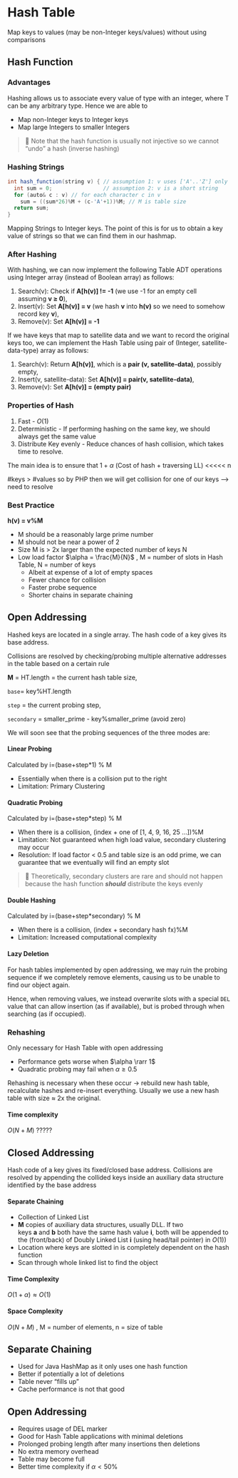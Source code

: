 # Hash Table

Map keys to values (may be non-Integer keys/values) without using comparisons 

## Hash Function

### Advantages

Hashing allows us to associate every value of type <T> with an integer, where T can be any arbitrary type. Hence we are able to 

- Map non-Integer keys to Integer keys
- Map large Integers to smaller Integers

> 💭 Note that the hash function is usually not injective so we cannot “undo” a hash (inverse hashing)

### Hashing Strings

```java
int hash_function(string v) { // assumption 1: v uses ['A'..'Z'] only
  int sum = 0;                // assumption 2: v is a short string
  for (auto& c : v) // for each character c in v
    sum = ((sum*26)%M + (c-'A'+1))%M; // M is table size
  return sum;
}
```

Mapping Strings to Integer keys. The point of this is for us to obtain a key value of strings so that we can find them in our hashmap.

### After Hashing

With hashing, we can now implement the following Table ADT operations using Integer array (instead of Boolean array) as follows:

1. Search(v): Check if **A[h(v)] != -1** (we use -1 for an empty cell assuming **v ≥ 0**),
2. Insert(v): Set **A[h(v)] = v** (we hash **v** into **h(v)** so we need to somehow record key **v**),
3. Remove(v): Set **A[h(v)] = -1** 

If we have keys that map to satellite data and we want to record the original keys too, we can implement the Hash Table using pair of (Integer, satellite-data-type) array as follows:

1. Search(v): Return **A[h(v)]**, which is a **pair (v, satellite-data)**, possibly empty,
2. Insert(v, satellite-data): Set **A[h(v)] = pair(v, satellite-data)**,
3. Remove(v): Set **A[h(v)] = (empty pair)**

### Properties of Hash

1. Fast - $O(1)$ 
2. Deterministic - If performing hashing on the same key, we should always get the same value
3. Distribute Key evenly - Reduce chances of hash collision, which takes time to resolve.

The main idea is to ensure that  $1 + \alpha$  (Cost of hash + traversing LL) <<<<< n

 

#keys > #values so by PHP then we will get collision for one of our keys —> need to resolve 

### Best Practice

**h(v) = v%M**

- M should be a reasonably large prime number
- M should not be near a power of 2
- Size M is > 2x larger than the expected number of keys N
- Low load factor $\alpha = \frac{M}{N}$ , M = number of slots in Hash Table, N = number of keys
    - Albeit at expense of a lot of empty spaces
    - Fewer chance for collision
    - Faster probe sequence
    - Shorter chains in separate chaining

## Open Addressing

Hashed keys are located in a single array. The hash code of a key gives its base address.

Collisions are resolved by checking/probing multiple alternative addresses in the table based on a certain rule

**M** = HT.length = the current hash table size,

`base`= key%HT.length

`step` = the current probing step,

`secondary` = smaller_prime - key%smaller_prime (avoid zero)

We will soon see that the probing sequences of the three modes are:

#### Linear Probing

Calculated by i=(base+step*1) % M 

- Essentially when there is a collision put to the right
- Limitation: Primary Clustering

#### Quadratic Probing

Calculated by i=(base+step*step) % M

- When there is a collision, (index + one of [1, 4, 9, 16, 25 …])%M
- Limitation: Not guaranteed when high load value, secondary clustering may occur
- Resolution: If load factor < 0.5 and table size is an odd prime, we can guarantee that we eventually will find an empty slot

> 💭 Theoretically, secondary clusters are rare and should not happen because the hash function ***should*** distribute the keys evenly

#### Double Hashing

Calculated by i=(base+step*secondary) % M

- When there is a collision, (index + secondary hash fx)%M
- Limitation: Increased computational complexity

#### Lazy Deletion

For hash tables implemented by open addressing, we may ruin the probing sequence if we completely remove elements, causing us to be unable to find our object again.

Hence, when removing values, we instead overwrite slots with a special `DEL` value that can allow insertion (as if available), but is probed through when searching (as if occupied).

### Rehashing

Only necessary for Hash Table with open addressing

- Performance gets worse when $\alpha  \rarr 1$
- Quadratic probing may fail when $\alpha \geq 0.5$

Rehashing is necessary when these occur → rebuild new hash table, recalculate hashes and re-insert everything. Usually we use a new hash table with size $\approx$  2x the original.

#### Time complexity

$O(N+M)$
????? 

## Closed Addressing

Hash code of a key gives its fixed/closed base address. Collisions are resolved by appending the collided keys inside an auxiliary data structure identified by the base address

#### Separate Chaining

- Collection of Linked List
- **M** copies of auxiliary data structures, usually DLL. If two keys **a** and **b** both have the same hash value **i**, both will be appended to the (front/back) of Doubly Linked List **i** (using head/tail pointer) in $O(1)$)
- Location where keys are slotted in is completely dependent on the hash function
- Scan through whole linked list to find the object

#### Time Complexity

$O(1 + \alpha) \approx O(1)$ 

#### Space Complexity

$O(N+M)$
, M = number of elements, n = size of table

## Separate Chaining

- Used for Java HashMap as it only uses one hash function
- Better if potentially a lot of deletions
- Table never “fills up”
- Cache performance is not that good

## Open Addressing

- Requires usage of DEL marker
- Good for Hash Table applications with minimal deletions
- Prolonged probing length after many insertions then deletions
- No extra memory overhead
- Table may become full
- Better time complexity if $\alpha \lt 50\%$